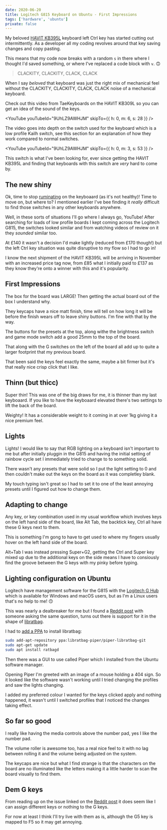 ```yaml
---
date: 2020-06-20
title: Logitech G815 Keyboard on Ubuntu - First Impressions
tags: ['hardware', 'ubuntu']
private: false
---
```


My beloved [HAVIT KB395L] keyboard left Ctrl key has started cutting
out intermittently. As a developer all my coding revolves around that
key saving changes and copy pasting.

This means that my code now breaks with a random `s` in there where I
thought I'd saved something, or where I've replaced a code block with
`v`. 🙃

> CLACKITY, CLACKITY, CLACK, CLACK

When I say _beloved_ that keyboard was just the right mix of
mechanical feel without the CLACKITY, CLACKITY, CLACK, CLACK noise of
a mechanical keyboard.

Check out this video from TaeKeyboards on the HAVIT KB309L so you can
get an idea of the sound of the keys.

<YouTube youTubeId="9UhLZ9AWHJM" skipTo={{ h: 0, m: 6, s: 28 }} />

The video goes into depth on the switch used for the keyboard which is
a low profile Kailh switch, see this section for an explanation of how
they work compared to normal switches.

<YouTube youTubeId="9UhLZ9AWHJM" skipTo={{ h: 0, m: 3, s: 53 }} />

This switch is what I've been looking for, ever since getting the
HAVIT KB395L and finding that keyboards with this switch are _very_
hard to come by.

## The new shiny

Ok, time to stop [ruminating] on the keyboaard (as it's not healthy)!
Time to move on, but where to? I mentioned earlier I've bee finding it
_really_ difficult to find those switches in any other keyboards
anywhere.

Well, in these sorts of situations I'll go where I always go, YouTube!
After searching for loads of low profile boards I kept coming across
the Logitech G815, the switches looked similar and from watching
videos of review on it they _sounded_ similar too.

At £140 it wasn't a decision I'd make lightly (reduced from £170
though!) but the left Ctrl key situation was quite disruptive to my
flow so I had to go in!

I know the next shipment of the HAVIT KB395L will be arriving in
November with an increased price tag now, from £85 what I initially
paid to £137 as they know they're onto a winner with this and it's
popularity.

## First Impressions

The box for the board was LARGE! Then getting the actual board out of
the box I understand why.

They keycaps have a nice matt finish, time will tell on how long it
will be before the finish wears off to leave shiny buttons. I'm fine
with that by the way.

The buttons for the presets at the top, along withe the brightness
switch and game mode switch add a good 25mm to the top of the board.

That along with the G switches on the left of the board all add up to
quite a larger footprint that my previous board.

That been said the keys feel exactly the same, maybe a bit firmer but
it's that really nice crisp click that I like.

## Thinn (but thicc)

Super thin! This was one of the big draws for me, it is thinner than
my last keyboaard. If you like to have the keyboaard elevated there's
two settings to lift the back of the board.

Weighty! It has a considerable weight to it coming in at over 1kg
giving it a nice premium feel.

## Lights

Lights! I would like to say that RGB lighting on a keyboard isn't
important to me but after initially pluggin in the G815 and having the
initial setting of rainbow cycle set I immediately tried to change to
to something solid.

There wasn't any presets that were solid so I put the light setting to
0 and then couldn't make out the keys on the board as it was
completley blank.

My touch typing isn't great so I had to set it to one of the least
annoying presets until I figured out how to change them.

## Adapting to change

Any key, or key combination used in my usual workflow which involves
keys on the left hand side of the board, like Alt Tab, the backtick
key, Ctrl all have these G keys next to them.

This is something I'm gong to have to get used to where my fingers
usually hover on the left hand side of the board.

Alt+Tab I was instead pressing Super+G2, getting the Ctrl and Super
key mixed up due to the additional keys on the side means I have to
consiously find the groove between the G keys with my pinky before
typing.

## Lighting configuration on Ubuntu

Logitech have management software for the G815 with the [Logitech G
Hub] which is available for Windows and macOS users, but as I'm a
Linux users that's no help to me! 🙃

This was nearly a dealbreaker for me but I found a [Reddit post] with
someone asking the same question, turns out there is support for it in
the shape of [libratbag].

I had to [add a PPA] to install libratbag:

```bash
sudo add-apt-repository ppa:libratbag-piper/piper-libratbag-git
sudo apt-get update
sudo apt install ratbagd
```

Then there was a GUI to use called Piper which I installed from the
Ubuntu software manager.

Opening Piper I'm greeted with an image of a mouse holding a 404 sign.
So it looked like the software wasn't working until I tried changing
the profiles and saw the lights changing.

I added my preferred colour I wanted for the keys clicked apply and
nothing happened, it wasn't until I switched profiles that I noticed
the changes taking effect.

## So far so good

I really like having the media controls above the number pad, yes I
like the number pad.

The volume roller is awesome too, has a real nice feel to it with no
lag between rolling it and the volume being adjusted on the system.

The keycaps are nice but what I find strange is that the characters on
the board are no illuminated like the letters making it a little
harder to scan the board visually to find them.

## Dem G keys

From reading up on the issue linked on the [Reddit post] it does seem
like I can assign different keys or nothing to the G keys.

For now at least I think I'll try live with them as is, although the
G5 key is mapped to F5 so it may get annoying.

<!-- Links -->

[havit kb395l]:
  https://www.amazon.co.uk/gp/product/B0767YQQTQ/ref=ox_sc_saved_title_1?smid=A144NZUZAZWQSX&psc=1
[ruminating]: https://en.wikipedia.org/wiki/Rumination_(psychology)
[logitech g hub]:
  https://www.logitechg.com/en-gb/innovation/g-hub.html
[reddit post]:
  https://www.reddit.com/r/linux4noobs/comments/eqkotk/logitech_g815_keyboard_controls/
[libratbag]: https://github.com/libratbag/libratbag
[add a ppa]:
  https://launchpad.net/~libratbag-piper/+archive/ubuntu/piper-libratbag-git
